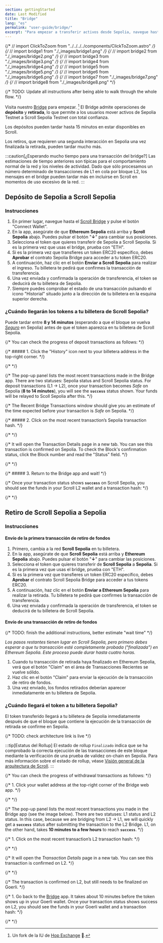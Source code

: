 ```yaml
---
section: gettingStarted
date: Last Modified
title: "Bridge"
lang: "es"
permalink: "user-guide/bridge/"
excerpt: "Para empezar a transferir activos desde Sepolia, navegue hasta el portal del bridge."
---
```


{/* // import ClickToZoom from "../../../../components/ClickToZoom.astro" */}
{/* // import bridge1 from "./\_images/bridge1.png" */}
{/* // import bridge2 from "./\_images/bridge2.png" */}
{/* // import bridge3 from "./\_images/bridge3.png" */}
{/* // import bridge4 from "./\_images/bridge4.png" */}
{/* // import bridge5 from "./\_images/bridge5.png" */}
{/* // import bridge6 from "./\_images/bridge6.png" */}
{/* // import bridge7 from "./\_images/bridge7.png" */}
{/* // import bridge8 from "./\_images/bridge8.png" */}

{/* TODO: Update all instructions after being able to walk through the whole flow. */}

Visita nuestro [Bridge](https://sepolia.scroll.io/bridge) para empezar. [^thanks-hop] El Bridge admite operaciones de **depósito** y **retirada**, lo que permite a los usuarios mover activos de Sepolia Testnet a Scroll Sepolia Testnet con total confianza.
[^thanks-hop]: Un fork de la IU de [Hop Exchange]('https://hop.exchange/') 🙌.

Los depósitos pueden tardar hasta 15 minutos en estar disponibles en Scroll.

Los retiros, que requieren una segunda interacción en Sepolia una vez finalizada la retirada, pueden tardar mucho más.

:::caution[¿Esperando mucho tiempo para una transacción del bridge?]
Las estimaciones de tiempo anteriores son típicas para el comportamiento normal de la red y los niveles de actividad. Dado que sólo procesamos un número determinado de transacciones de L1 en cola por bloque L2, los mensajes en el bridge pueden tardar más en incluirse en Scroll en momentos de uso excesivo de la red.
:::

## Depósito de Sepolia a Scroll Sepolia

### Instrucciones

1. En primer lugar, navegue hasta el [Scroll Bridge](https://sepolia.scroll.io/bridge) y pulse el botón "Connect Wallet".
1. En la app, asegúrate de que **Ethereum Sepolia** está arriba y **Scroll Sepolia** abajo. Puedes pulsar el botón "**↓**" para cambiar sus posiciones.
1. Selecciona el token que quieres transferir de Sepolia a Scroll Sepolia. Si es la primera vez que usas el bridge, prueba con "ETH".
1. Si es la primera vez que transfieres un token ERC20 específico, debes **Aprobar** el contrato Sepolia Bridge para acceder a tu token ERC20.
1. A continuación, haz clic en el botón **Enviar a Scroll Sepolia** para realizar el ingreso. Tu billetera te pedirá que confirmes la transacción de transferencia.
1. Una vez enviada y confirmada la operación de transferencia, el token se deducirá de tu billetera de Sepolia.
1. Siempre puedes comprobar el estado de una transacción pulsando el icono "Historial" situado junto a la dirección de tu billetera en la esquina superior derecha.

### ¿Cuándo llegarán los tokens a tu billetera de Scroll Sepolia?

Puede tardar entre **8 y 14 minutos** (esperando a que el bloque se vuelva [_Seguro_](https://www.alchemy.com/overviews/ethereum-commitment-levels#what-are-ethereum-commitment-levels) en Sepolia) antes de que el token aparezca en tu billetera de Scroll Sepolia.

{/* You can check the progress of deposit transactions as follows: */}

{/* ##### 1. Click the "History" icon next to your billetera address in the top-right corner. */}

{/* <ClickToZoom src={bridge1} /> */}

{/* The pop-up panel lists the most recent transactions made in the Bridge app. There are two statuses: Sepolia status and Scroll Sepolia status. For deposit transactions (L1 -> L2), once your transaction becomes _Safe_ on Sepolia (**8 to 14 minutes**), you will see the **`success`** status shown. Your funds will be relayed to Scoll Sepolia after this. */}

{/* The Recent Bridge Transactions window should give you an estimate of the time expected before your transaction is _Safe_ on Sepolia. */}

{/* ##### 2. Click on the most recent transaction’s Sepolia transaction hash. */}

{/* <ClickToZoom src={bridge2} /> */}

{/* It will open the Transaction Details page in a new tab. You can see this transaction is confirmed on Sepolia. To check the Block's confirmation status, click the Block number and read the "Status" field. */}

{/* <ClickToZoom src={bridge3} /> */}

{/* ##### 3. Return to the Bridge app and wait! */}

{/* Once your transaction status shows **`success`** on Scroll Sepolia, you should see the funds in your Scroll L2 wallet and a transaction hash: */}

{/* <ClickToZoom src={bridge4} /> */}

## Retiro de Scroll Sepolia a Sepolia

### Instrucciones

#### Envío de la primera transacción de retiro de fondos

1. Primero, cambia a la red **Scroll Sepolia** en tu billetera.
1. En la app, asegúrate de que **Scroll Sepolia** está arriba y **Ethereum Sepolia** abajo. Puedes pulsar el botón "**↓**" para cambiar las posiciones.
1. Selecciona el token que quieres transferir de **Scroll Sepolia** a **Sepolia**. Si es la primera vez que usas el bridge, prueba con "ETH".
1. Si es la primera vez que transfieres un token ERC20 específico, debes **Aprobar** el contrato Scroll Sepolia Bridge para acceder a tus tokens ERC20.
1. A continuación, haz clic en el botón **Enviar a Ethereum Sepolia** para realizar la retirada. Tu billetera te pedirá que confirmes la transacción de transferencia.
1. Una vez enviada y confirmada la operación de transferencia, el token se deducirá de tu billetera de Scroll Sepolia.

#### Envío de una transacción de retiro de fondos

{/* TODO: finish the additional instructions, better estimate "wait time" */}

_Los pasos restantes tienen lugar en Scroll Sepolia, pero primero debes esperar a que tu transacción esté completamente probada ("finalizada") en Ethereum Sepolia. Este proceso puede durar hasta cuatro horas._

1. Cuando tu transacción de retirada haya finalizado en Ethereum Sepolia, verá que el botón "Claim" en el área de Transacciones Recientes se vuelve sólido.
1. Haz clic en el botón "Claim" para enviar la ejecución de la transacción de retiro de fondos.
1. Una vez enviado, los fondos retirados deberían aparecer inmediatamente en tu billetera de Sepolia.

### ¿Cuándo llegará el token a tu billetera Sepolia?

El token transferido llegará a tu billetera de Sepolia inmediatamente después de que el bloque que contiene la ejecución de la transacción de retirada se confirme en Sepolia.

{/* TODO: check architecture link is live */}

:::tip[Estatus del Rollup]
El estado de rollup `Finalizado` indica que se ha comprobado la correcta ejecución de las transacciones de este bloque mediante la verificación de una prueba de validez on-chain en Sepolia. Para más información sobre el estado de rollup, véase [Visión general de la arquitectura de Scroll](/es/technology).
:::

{/* You can check the progress of withdrawal transactions as follows: */}

{/* 1. Click your wallet address at the top-right corner of the Bridge web app. */}

{/* <ClickToZoom src={bridge5} /> */}

{/* The pop-up panel lists the most recent transactions you made in the Bridge app (see the image below). There are two statuses: L1 status and L2 status. In this case, because we are bridging from L2 -> L1, we will quickly get a **`success`** status after submitting the transaction to the L2 Bridge. L1, on the other hand, takes **10 minutes to a few hours** to reach **`success`**. */}

{/* 1. Click on the most recent transaction’s L2 transaction hash: */}

{/* <ClickToZoom src={bridge6} /> */}

{/* It will open the _Transaction Details_ page in a new tab. You can see this transaction is confirmed on L2. */}

{/* <ClickToZoom src={bridge7} /> */}

{/* The transaction is confirmed on L2, but still needs to be finalized on Goerli. */}

{/* 1. Go back to the [Bridge](https://scroll.io/bridge) app. It takes about 10 minutes before the token shows up in your Goerli wallet. Once your transaction status shows success on L2, you should see the funds in your Goerli wallet and a transaction hash: */}

{/* <ClickToZoom src={bridge8} /> */}
